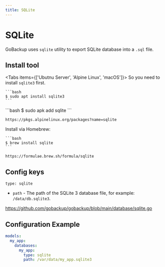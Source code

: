 ```yaml
---
title: SQLite
---
```



# SQLite

GoBackup uses `sqlite` utility to export SQLite database into a `.sql` file.

## Install tool




<Tabs items={['Ubutnu Server', 'Alpine Linux', 'macOS']}>
  <Tab>
    So you need to install `sqlite3` first.

    ```bash
    $ sudo apt install sqlite3
    ```
  </Tab>
  <Tab>
    ```bash 
    $ sudo apk add sqlite
    ```

    https://pkgs.alpinelinux.org/packages?name=sqlite
  </Tab>
  <Tab>
    Install via Homebrew:

    ```bash
    $ brew install sqlite
    ```

    https://formulae.brew.sh/formula/sqlite
  </Tab>
</Tabs>

## Config keys

`type: sqlite`

- `path` - The path of the SQLite 3 database file, for example: `/data/db.sqlite3`.

https://github.com/gobackup/gobackup/blob/main/database/sqlite.go

## Configuration Example

```yml
models:
  my_app:
    databases:
      my_app:
        type: sqlite
        path: /var/data/my_app.sqlite3
```
